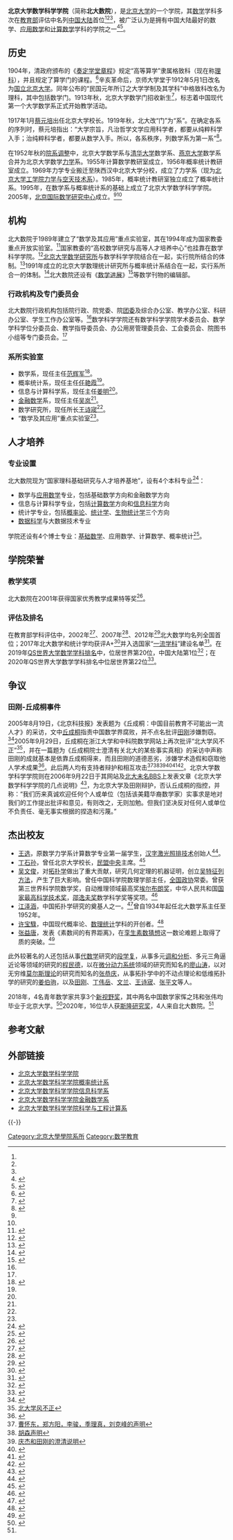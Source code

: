{{Infobox University Department
 |名称  = 北京大学数学科学学院
 |其他名称 = School of Mathematical Sciences, Peking University
 |徽标 = 
 |徽标说明 =
 |隶属=[[北京大学|北京大学]]
 |建立时间 =1995年<ref name="intro" />
 |关闭时间 =
 |类型=学院
 |下属=4个系<ref name="institution" />
 |主管官员 =
 |主席=
 |党委书记=胡俊<ref name="institution" />
 |院长=[[陈大岳|陈大岳]]<ref name="institution" />
 |系主任=
 |所长=
 |部长=
 |主任=
 |头衔=
 |头衔人名 =
 |教师=
 |员工 =
 |学生 =
 |本科生=一届约170人<ref name="gotopku" />
 |研究生 =
 |博士生 =
 |其他学生=
 |地址 ={{CHN}}[[北京市|北京市]][[海淀区|海淀区]][[燕园|燕园]]
 |国家 ={{CHN}}
 |省 =北京市
 |市 =
 |坐标 =
 |网址 =http://www.math.pku.edu.cn
 |标志=
 |脚注={{Coord|39.9895|N|116.307|E|display=inline}}
}}
'''北京大学数学科学学院'''（简称'''北大数院'''），是[[北京大学|北京大学]]的一个学院，其[[数学|数学]]学科多次在[[中华人民共和国教育部|教育部]]评估中名列[[中国大陆|中国大陆]]首位<ref name="moe2002"/><ref name="moe2007"/><ref name="moe2012"/>，被广泛认为是拥有中国大陆最好的数学、[[应用数学|应用数学]]和[[计算数学|计算数学]]学科的学院之一<ref name="sohusms">{{cite web |title=全国重点高校数院大PK，谁家最强？ |url=https://www.sohu.com/a/258558378_159273 |website=搜狐 |accessdate=2020-04-23 |archive-date=2021-05-22 |archive-url=https://web.archive.org/web/20210522145331/https://www.sohu.com/a/258558378_159273 }}</ref><ref name="sinasms">{{cite web |title=16位华人获“诺奖风向标”斯隆奖，4人来自北大数院 |url=http://finance.sina.com.cn/wm/2020-02-15/doc-iimxxstf1621218.shtml |website=新浪财经 |accessdate=2020-04-23 |archive-date=2021-05-22 |archive-url=https://web.archive.org/web/20210522145349/http://finance.sina.com.cn/wm/2020-02-15/doc-iimxxstf1621218.shtml }}</ref>。

==历史==
1904年，清政府颁布的《[[奏定学堂章程|奏定学堂章程]]》规定“高等算学”隶属格致科（现在称[[理科|理科]]），并且规定了算学门的课程。<ref>{{cite book |author1=劉真 |title=教育行政 |date=1950年1月 |publisher=正中書局 |location=台北}}</ref>辛亥革命后，京师大学堂于1912年5月1日改名为[[国立北京大学|国立北京大学]]。同年公布的“民国元年所订之大学学制及其学科”中格致科改名为理科，其中包括数学门。1913年秋，北京大学数学门招收新生<ref name="history">{{cite web |title=历史沿革 |url=http://www.math.pku.edu.cn/xygk/lsyg/index.htm |website=北京大学数学科学学院 |accessdate=2020-04-23 |archive-url=https://web.archive.org/web/20191031000019/http://www.math.pku.edu.cn/xygk/lsyg/index.htm |archive-date=2019-10-31 |dead-url=no }}</ref>，标志着中国现代第一个大学数学系正式开始教学活动。

1917年1月[[蔡元培|蔡元培]]出任北京大学校长。1919年秋，北大改“门”为“系”。在确定各系的序列时，蔡元培指出：“大学宗旨，凡治哲学文学应用科学者，都要从纯粹科学入手；治纯粹科学者，都要从数学入手。所以，各系秩序，列数学系为第一系”<ref>{{cite web |title=《北大学科》数学篇宣传片发布 |url=http://www.math.pku.edu.cn/xyxw/98980.htm |website=北京大学数学科学学院 |accessdate=2020-04-23 |archive-date=2020-09-24 |archive-url=https://web.archive.org/web/20200924154725/https://www.math.pku.edu.cn/xyxw/98980.htm }}</ref>。

在1952年秋的[[院系调整|院系调整]]中，北京大学数学系与[[清华大学|清华大学]]数学系、[[燕京大学|燕京大学]]数学系合并为北京大学数学[[力学|力学]]系。1955年计算数学教研室成立，1956年概率统计教研室成立。1969年力学专业搬迁至陕西汉中北京大学分校，成立了力学系（现为[[北京大学工学院力学与空天技术系|北京大学工学院力学与空天技术系]]）。1985年，概率统计教研室独立成立了概率统计系。1995年，在数学系与概率统计系的基础上成立了北京大学数学科学学院。2005年，[[北京国际数学研究中心|北京国际数学研究中心]]成立。<ref name="history"/><ref name="intro"/>

==机构==

北大数院于1989年建立了“数学及其应用”重点实验室，其在1994年成为国家教委重点开放实验室。<ref name="lab">{{cite web |title=“数学及其应用”重点实验室 |url=http://www.math.pku.edu.cn/xygk/xssys/sxjqyyzdsys/69280.htm |website=北京大学数学科学学院 |accessdate=2020-04-23 |archive-url=https://web.archive.org/web/20191031000034/http://www.math.pku.edu.cn/xygk/xssys/sxjqyyzdsys/69280.htm |archive-date=2019-10-31 |dead-url=no }}</ref>国家教委的“高校数学研究与高等人才培养中心”也挂靠在数学科学学院。<ref>{{cite web |title=高校数学研究与高等人才培养中心成立 |url=https://new.zlck.com/rmrb/news/NQ1XJ851.html |website=资料仓库 |publisher=人民日报电子版（1996年） |accessdate=2020-04-23 |archive-date=2021-05-22 |archive-url=https://web.archive.org/web/20210522145412/https://new.zlck.com/rmrb/news/NQ1XJ851.html }}</ref>[[北京大学数学研究所|北京大学数学研究所]]与数学科学学院结合在一起，实行院所结合的体制。<ref name="s">{{cite web |title=数学研究所 |url=http://www.math.pku.edu.cn/xygk/xssys/sxyjs1/69260.htm |website=北京大学数学科学学院 |accessdate=2020-04-23 |archive-url=https://web.archive.org/web/20191031000039/http://www.math.pku.edu.cn/xygk/xssys/sxyjs1/69260.htm |archive-date=2019-10-31 |dead-url=no }}</ref>1991年成立的北京大学数理统计研究所与概率统计系结合在一起，实行系所合一的体制。<ref name="pas">{{cite web |title=简介 |url=http://www.stat.pku.edu.cn/jj/index.htm |website=数学科学学院概率统计系 |accessdate=2020-04-23 |archive-url=https://web.archive.org/web/20190707134108/http://www.stat.pku.edu.cn/jj/index.htm |archive-date=2019-07-07 |dead-url=no }}</ref>北大数院还设有《[[数学进展|数学进展]]》<ref>{{cite web |title=数学进展 |url=http://www.oaj.pku.edu.cn/sxjz/CN/column/column558.shtml |website=北京大学期刊网 |accessdate=2020-04-23 |archive-date=2021-06-20 |archive-url=https://web.archive.org/web/20210620012717/http://www.oaj.pku.edu.cn/sxjz/CN/column/column558.shtml }}</ref>等数学刊物的编辑部。

===行政机构及专门委员会===
北大数院行政机构包括院行政、院党委、院[[中国共产主义青年团#地方組織|团委]]及综合办公室、教学办公室、科研办公室、学生工作办公室等。<ref name="institution" />数学科学学院还有数学科学学院学术委员会、数学学科学位分委员会、教学指导委员会、办公用房管理委员会、工会委员会、院图书小组等专门委员会。<ref name="institution" />

===系所实验室===
*数学系，现任主任[[范辉军|范辉军]]<ref name="institution">{{cite web |title=内设机构 |url=http://www.math.pku.edu.cn/xygk/nsjg/index.htm |website=北京大学数学科学学院 |accessdate=2020-04-23 |archive-url=https://web.archive.org/web/20191031000024/http://www.math.pku.edu.cn/xygk/nsjg/index.htm |archive-date=2019-10-31 |dead-url=no }}</ref>。
*概率统计系，现任主任[[任艳霞|任艳霞]]<ref name="institution" />。
*信息与计算科学系，现任主任[[姜明_(数学教授)|姜明]]<ref name="institution" />。
*[[金融数学|金融数学]]系，现任主任[[吴岚|吴岚]]<ref name="institution" />。
*数学研究所，现任所长[[王诗宬|王诗宬]]<ref name="institution" />。
*“数学及其应用”重点实验室<ref name="institution" />。

==人才培养==

===专业设置===

北大数院现为“国家理科基础研究与人才培养基地”，设有4个本科专业<ref name="gotopku">{{cite web |title=2019年招生简章暨报考指南 |url=https://www.gotopku.cn/uploads/project/201907/18/1563438888228436.pdf |website=北京大学招生网 |accessdate=2020-04-23 |archive-url=https://web.archive.org/web/20191116030208/https://www.gotopku.cn/uploads/project/201907/18/1563438888228436.pdf |archive-date=2019-11-16 |dead-url=no }}</ref>：
*数学与[[应用数学|应用数学]]专业，包括基础数学方向和金融数学方向
*信息与计算科学专业，包括[[计算数学|计算数学]]方向和[[信息科学|信息科学]]方向
*统计学专业，包括[[概率论|概率论]]、[[统计学|统计学]]、[[生物统计学|生物统计学]]三个方向
*[[数据科学|数据科学]]与大数据技术专业

学院还设有4个博士专业：[[基础数学|基础数学]]、应用数学、计算数学、概率统计<ref name="intro">{{cite web |title=学院简介 |url=http://www.math.pku.edu.cn/xygk/xyjj/index.htm |website=北京大学数学科学学院 |accessdate=2020-04-23 |archive-url=https://web.archive.org/web/20191031000045/http://www.math.pku.edu.cn/xygk/xyjj/index.htm |archive-date=2019-10-31 |dead-url=no }}</ref>。

==学院荣誉==

===教学奖项===

北大数院在2001年获得国家优秀教学成果特等奖<ref name="list">{{cite web |title=国家级教学成果特等奖名单 |url=http://202.205.177.9/edoas/website18/info13958.htm|deadurl=yes}}</ref>。

===评估及排名===
在教育部学科评估中，2002年<ref name="moe2002">{{cite web |title=2002-2004年全国学科评估排名揭晓 |url=http://edu.sina.com.cn/focus/xkpm/?qq-pf-to=pcqq.c2c |website=新浪教育 |accessdate=2020-04-24 |archive-date=2021-05-22 |archive-url=https://web.archive.org/web/20210522145530/http://edu.sina.com.cn/focus/xkpm/?qq-pf-to=pcqq.c2c }}</ref>、2007年<ref name="moe2007">{{cite web|title=教育部学位与研究生教育发展中心2007-2009年评估学科排名|url=http://www.chinadegrees.cn/xwyyjsjyxx/zlpj/xksppm/|website=教育部学位与研究生教育信息网|accessdate=2020-04-23|archive-url=https://web.archive.org/web/20191203161144/http://www.chinadegrees.cn/xwyyjsjyxx/zlpj/xksppm/|archive-date=2019-12-03|dead-url=yes}}</ref>、2012年<ref name="moe2012">{{cite web |title=教育部学位与研究生教育发展中心2012年评估结果公布 |url=http://www.chinadegrees.cn/xwyyjsjyxx/xxsbdxz/index.shtml |website=教育部学位与研究生教育信息网 |accessdate=2020-04-23 |archive-url=https://web.archive.org/web/20200323023936/http://www.chinadegrees.cn/xwyyjsjyxx/xxsbdxz/index.shtml |archive-date=2020-03-23 |dead-url=no }}</ref>北大数学均名列全国首位；2017年北大数学和统计学均获评A+<ref name="moe2017">{{cite web |title=教育部学位与研究生教育发展中心2017年评估结果公布 |url=http://www.cdgdc.edu.cn/xwyyjsjyxx/xkpgjg/ |website=教育部学位与研究生教育信息网 |accessdate=2020-04-23 |archive-url=https://web.archive.org/web/20190210095759/http://www.cdgdc.edu.cn/xwyyjsjyxx/xkpgjg/ |archive-date=2019-02-10 |dead-url=no }}</ref>并入选国家“[[世界一流大学和一流学科建设|一流学科]]”建设名单<ref name="moe">{{cite web |title=教育部 财政部 国家发展改革委 关于公布世界一流大学和一流学科建设高校及建设学科名单的通知 |url=http://www.moe.gov.cn/srcsite/A22/moe_843/201709/t20170921_314942.html |website=中华人民共和国教育部 |accessdate=2020-04-23 |archive-url=https://web.archive.org/web/20190327090945/http://www.moe.gov.cn/srcsite/A22/moe_843/201709/t20170921_314942.html |archive-date=2019-03-27 |dead-url=no }}</ref>。在2019年[[QS世界大学排名|QS世界大学数学学科排名]]中，位居世界第20位，中国大陆第1位<ref>{{cite web|title=QS World University Rankings for Mathematics 2019|url=https://www.topuniversities.com/university-rankings/university-subject-rankings/2019/mathematics|website=QS TOPUNIVERSITES|language=英语|accessdate=2020-04-23|archive-url=https://web.archive.org/web/20191230150608/https://www.topuniversities.com/university-rankings/university-subject-rankings/2019/mathematics|archive-date=2019-12-30|dead-url=no}}</ref>；在2020年QS世界大学数学学科排名中位居世界第22位<ref>{{cite web|title=QS World University Rankings for Mathematics 2020|url=https://www.topuniversities.com/university-rankings/university-subject-rankings/2020/mathematics|website=QS TOPUNIVERSITES|language=英语|accessdate=2020-04-23|archive-date=2020-12-19|archive-url=https://web.archive.org/web/20201219155331/https://www.topuniversities.com/university-rankings/university-subject-rankings/2020/mathematics|dead-url=no}}</ref>。

==争议==

===田刚-丘成桐事件===
{{main|田刚丘成桐事件}}
2005年8月19日，《北京科技报》发表题为《丘成桐：中国目前教育不可能出一流人才》的采访，文中[[丘成桐|丘成桐]]指责中国数学界腐败，并不点名批评[[田刚|田刚]]涉嫌剽窃。<ref>{{Cite web |url=http://www.edu.cn/20050819/3147428.shtml |title=丘成桐：中国目前教育不可能出一流人才 |access-date=2005-10-22 |archive-url=https://web.archive.org/web/20051215054158/http://www.edu.cn/20050819/3147428.shtml |archive-date=2005-12-15 |dead-url=yes }}</ref>2005年9月29日，丘成桐在浙江大学和中科院数学网站上再次批评“北大学风不正”<ref> [http://yau.zhiqiang.org/7.html 北大学风不正]{{dead link|date=2018年3月 |bot=InternetArchiveBot |fix-attempted=yes }}</ref>，并在一篇题为《丘成桐院士澄清有关北大的某些事实真相》的采访中声称田刚的成就基本是依靠丘成桐得来，而且田刚的道德恶劣，涉嫌学术造假和窃取他人学术成果<ref>{{Cite web |url=http://www.cms.zju.edu.cn/news.asp?id=954 |title=丘成桐院士澄清有关北大的某些事实真相 |access-date=2020-06-06 |archive-url=https://web.archive.org/web/20180725092633/http://www.cms.zju.edu.cn/news.asp?id=954 |archive-date=2018-07-25 |dead-url=no }}</ref>。此后两人均有支持者辩护和相互攻击<ref>[http://yau.zhiqiang.org/11.html 曹怀东，郑方阳，李骏，季理真，刘克峰的声明]{{dead link|date=2018年3月 |bot=InternetArchiveBot |fix-attempted=yes }}</ref><ref>[http://yau.zhiqiang.org/12.html 胡森声明]{{dead link|date=2018年3月 |bot=InternetArchiveBot |fix-attempted=yes }}</ref><ref>[http://yau.zhiqiang.org/14.html 庆杰和田刚的澄清说明]{{dead link|date=2018年3月 |bot=InternetArchiveBot |fix-attempted=yes }}</ref><ref>{{cite web |title=Manifold Destiny |url=http://www.newyorker.com/fact/content/articles/060828fa_fact2 |website=New Yorker |language=英语 |access-date=2020-06-06 |archive-url=https://archive.is/20120903235521/www.newyorker.com/fact/content/articles/060828fa_fact2 |archive-date=2012-09-03 |dead-url=no }}</ref><ref>{{cite web|url=http://blog.sina.com.cn/u/4aaaf369010005fw|title=庞加莱的困惑}}</ref><ref>{{Cite web |url=http://doctoryau.com/hamiltonletter.pdf |title=理查德·哈密尔顿的声明 |access-date=2006-10-04 |archive-url=https://web.archive.org/web/20061125155133/http://doctoryau.com/hamiltonletter.pdf |archive-date=2006-11-25 |dead-url=yes }}</ref>。北京大学数学科学学院则在2006年9月22日于其网站及[[北大未名BBS|北大未名BBS]]上发表文章《北京大学数学科学学院的几点说明》<ref>{{Cite web |url=http://www.math.pku.edu.cn:8000/news/read.php?newsid=2371 |title=北京大学数学科学学院的几点说明 |accessdate=2020-04-23 |archive-date=2006-10-02 |archive-url=https://web.archive.org/web/20061002172041/http://www.math.pku.edu.cn:8000/news/read.php?newsid=2371 |dead-url=yes }}</ref>，为北京大学及田刚辩护，否认丘成桐的指控，并称：“我们历来真诚欢迎任何个人或单位（包括该美籍华裔数学家）实事求是地对我们的工作提出批评和意见，有则改之，无则加勉。但我们坚决反对任何人或单位不负责任、毫无事实根据的捏造和污蔑。”

==杰出校友==
*[[王选|王选]]，原数学力学系计算数学专业第一届学生，[[汉字激光照排技术|汉字激光照排技术]]创始人<ref>{{cite web |title=北大方正介绍 |url=http://www.founder.com/about/intro.html |access-date=2020-06-06 |archive-url=https://web.archive.org/web/20200413092213/http://www.founder.com/about/intro.html |archive-date=2020-04-13 |dead-url=no }}</ref>。
*[[丁石孙|丁石孙]]，曾任北京大学校长，[[中国民主同盟#历任中央委员会主席|民盟中央]]主席。<ref>{{Cite news |url=http://www.xinhuanet.com/politics/2019-10/12/c_1125097262.htm |title=丁石孙同志逝世 |date=2019-10-12 |work=新華网 |accessdate=2019-10-12 |archive-url=https://web.archive.org/web/20191012231450/http://www.xinhuanet.com/politics/2019-10/12/c_1125097262.htm |archive-date=2019-10-12 |dead-url=no }}</ref>
*[[吴文俊|吴文俊]]，对[[拓扑学|拓扑学]]做出了重大贡献，研究几何定理的机器证明，创立[[吴特征列方法|吴特征列方法]]，产生了巨大影响。曾任中国科学院数理学部主任，[[全国政协|全国政协]]常委。曾获第三世界科学院数学奖，自动推理领域最高奖[[埃尔布朗奖|埃尔布朗奖]]，中华人民共和国[[国家最高科学技术奖|国家最高科学技术奖]]，[[邵逸夫奖|邵逸夫奖]]数学科学奖等奖项。<ref>{{Cite web|url=http://news.sciencenet.cn/htmlnews/2017/5/375539.shtm|title=首届国家最高科技奖得主吴文俊院士逝世|accessdate=2017-05-07|author=|date=2017-05-07|work=|publisher=科学网|archive-url=https://web.archive.org/web/20170510084031/http://news.sciencenet.cn/htmlnews/2017/5/375539.shtm|archive-date=2017-05-10|dead-url=no}}</ref>
*[[江泽涵|江泽涵]]，中国拓扑学研究的奠基人之一。<ref>{{cite web |title=江泽涵 |url=http://casad.cas.cn/aca/316/ygysmd-200906-t20090624_1810035.html |website=中国科学院学部与院士 |accessdate=2018-10-08 |archive-url=https://web.archive.org/web/20181008174949/http://casad.cas.cn/aca/316/ygysmd-200906-t20090624_1810035.html |archive-date=2018-10-08 |dead-url=no }}</ref>曾自1934年起任北大数学系主任至1952年。
*[[许宝騄|许宝騄]]，中国现代概率论、[[数理统计|数理统计]]学科的开创者。<ref>{{cite web |title=北大名师寻访：许宝騄 |url=http://news.sina.com.cn/c/2008-04-21/150415399299.shtml |website=新浪文化 |accessdate=2020-04-23 |archive-date=2021-05-22 |archive-url=https://web.archive.org/web/20210522145720/http://news.sina.com.cn/c/2008-04-21/150415399299.shtml }}</ref>
*[[张益唐|张益唐]]，发表《素数间的有界距离》，在[[孪生素数猜想|孪生素数猜想]]这一数论难题上取得了质的突破。<ref>{{cite web |title=数学传奇的侧影丨张益唐：面对媒体不再逃避，关心国足、AI |url=https://www.thepaper.cn/newsDetail_forward_4998701 |website=澎湃新闻 |accessdate=2020-04-23 |archive-date=2021-06-23 |archive-url=https://web.archive.org/web/20210623022045/https://www.thepaper.cn/newsDetail_forward_4998701 }}</ref>

此外较著名的人还包括从事[[代数学|代数学]]研究的[[段学复|段学复]]，从事多元[[调和分析|调和分析]]、多元三角逼近论等领域的研究的[[程民德|程民德]]，以在[[动力系统|微分动力系统]]领域的研究而知名的[[廖山涛|廖山涛]]，以对无穷维[[莫尔斯理论|莫尔斯理论]]的研究而知名的[[张恭庆|张恭庆]]，从事拓扑学中的不动点理论和低维拓扑学的研究的[[姜伯驹|姜伯驹]]，以及[[田刚|田刚]]、[[丁伟岳|丁伟岳]]、[[文兰|文兰]]、[[王诗宬|王诗宬]]、[[张平文|张平文]]等人。

2018年，4名青年数学家共享3个[[数学突破奖|新视野奖]]，其中两名中国数学家恽之玮和张伟均毕业于北京大学。<ref>{{cite web |title=北大数学黄金一代亮相科学界奥斯卡 强到无法理解 |url=http://edu.sina.com.cn/l/2017-12-06/doc-ifypikwu1794695.shtml |website=新浪教育 |accessdate=2020-04-23 |archive-date=2021-05-22 |archive-url=https://web.archive.org/web/20210522155738/http://edu.sina.com.cn/l/2017-12-06/doc-ifypikwu1794695.shtml }}</ref>2020年，16位华人获[[斯隆研究奖|斯隆研究奖]]，4人来自北大数院。<ref name="sinasms" />

==参考文献==
{{reflist|30em}}

==外部链接==
*[http://www.math.pku.edu.cn 北京大学数学科学学院]{{Wayback|url=http://www.math.pku.edu.cn/ |date=20200709221806 }}
*[http://www.math.pku.edu.cn/misc/probstat/ 北京大学数学科学学院概率统计系]{{Wayback|url=http://www.math.pku.edu.cn/misc/probstat/ |date=20060513192252 }}
*[https://web.archive.org/web/20060425042808/http://www.is.pku.edu.cn/ 北京大学数学科学学院信息科学系]
*[http://www.math.pku.edu.cn/misc/finance/ 北京大学数学科学学院金融数学系]{{Wayback|url=http://www.math.pku.edu.cn/misc/finance/ |date=20060513192225 }}
*[http://dsec.pku.edu.cn/ 北京大学数学科学学院科学与工程计算系]{{Wayback|url=http://dsec.pku.edu.cn/ |date=20060330100814 }}

{{-}}
{{北京大学}}

[[Category:北京大學學院系所|Category:北京大學學院系所]]
[[Category:数学教育|Category:数学教育]]
